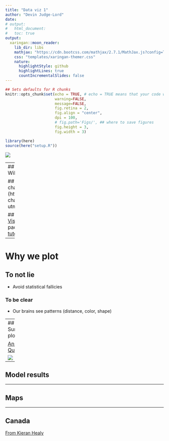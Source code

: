 ```yaml
---
title: "Data viz 1"
author: "Devin Judge-Lord"
date: 
# output: 
#   html_document:
#   toc: true
output:
  xaringan::moon_reader:
    lib_dir: libs
    mathjax: "https://cdn.bootcss.com/mathjax/2.7.1/MathJax.js?config=TeX-AMS_HTML"
    css: "templates/xaringan-themer.css"
    nature:
      highlightStyle: github
      highlightLines: true
      countIncrementalSlides: false
---
```


```r
## Sets defaults for R chunks
knitr::opts_chunk$set(echo = TRUE, # echo = TRUE means that your code will show
                      warning=FALSE,
                      message=FALSE,
                      fig.retina = 2,
                      fig.align = "center", 
                      dpi = 100,
                      # fig.path='Figs/', ## where to save figures
                      fig.height = 3,
                      fig.width = 3)

library(here)
source(here("setup.R"))
```
![](Figs/plot-type.png)

---
## Resources
- Andrew Heiss's [phenominal data viz class](https://datavizf18.classes.andrewheiss.com/schedule/)
- Claus E. Wilke on [Data Visualization](https://serialmentor.com/dataviz/index.html)
- [Basic principles of data viz](https://www.geckoboard.com/learn/data-literacy/data-visualization-tips/)

## Reading
- [Data Visualization, Chapter 1 by Kieran Healy](http://socviz.co/lookatdata.html)
- Charts change hearts and minds better than words do](https://www.washingtonpost.com/news/wonk/wp/2018/06/15/study-charts-change-hearts-and-minds-better-than-words-do/?utm_term=.89d85fd285ba)

## Data viz in R
- [R for Data Science: Import, Tidy, Transform, Visualize, and Model Data](https://r4ds.had.co.nz/data-visualisation.html)
- Maps with `map_data()` from the `maps` package
- More advanced maps with `r-spatial` and `sf` [cheatsheat](https://github.com/rstudio/cheatsheets/blob/master/sf.pdf) and [tutorial](https://r-spatial.github.io/sf/articles/sf5.html)

---

# Why we plot 
## To not lie
- Avoid statistical fallicies

### To be clear
- Our brains see patterns (distance, color, shape)

---
## Summary plots

[Anscombe’s Quartet](https://www.geckoboard.com/learn/data-literacy/statistical-fallacies/danger-of-summary-metrics/)

![](figs/stats-dangers-metrics.png)

---

## Model results

---

## Maps


---
## Canada 
[From Kieran Healy](https://kieranhealy.org/blog/archives/2018/12/09/canada-map/)






